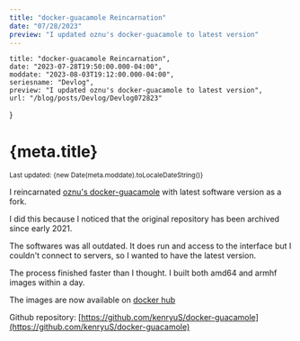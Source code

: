 ```yaml
---
title: "docker-guacamole Reincarnation"
date: "07/28/2023"
preview: "I updated oznu's docker-guacamole to latest version"
---
```



    title: "docker-guacamole Reincarnation",
    date: "2023-07-28T19:50:00.000-04:00",
    moddate: "2023-08-03T19:12:00.000-04:00",
    seriesname: "Devlog",
    preview: "I updated oznu's docker-guacamole to latest version",
    url: "/blog/posts/Devlog/Devlog072823"
}

<Head>
    <title>kenryuS Blog - {meta.seriesname}/{meta.title}</title>
    <link rel="icon" href="/icon.jpeg" />
</Head>
<TheSEO title={meta.title} description={meta.preview} currentURL={meta.url} isArticle={true}
    articleInfo={{
        pubTime: meta.date,
        modTime: meta.moddate,
        tags: ["docker", "apache-guacamole", "Development"]
    }}
/>
<div className={mdStyle.Article}>
<h1>{meta.title}</h1>
<small>Last updated: {new Date(meta.moddate).toLocaleDateString()}</small>

I reincarnated [oznu's docker-guacamole](https://github.com/oznu/docker-guacamole) with latest software version as a fork.

I did this because I noticed that the original repository has been archived since early 2021.

The softwares was all outdated. It does run and access to the interface but I couldn't connect to servers, so I wanted to have the latest version.

The process finished faster than I thought. I built both amd64 and armhf images within a day.

The images are now available on [docker hub](https://hub.docker.com/r/kenryus/docker-guacamole)

Github repository: [https://github.com/kenryuS/docker-guacamole](https://github.com/kenryuS/docker-guacamole)

<GoBackBtn series={meta.seriesname} /></div>
